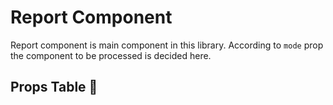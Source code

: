 

<Meta title="Documentation/Components/Report" />

# Report Component

Report component is main component in this library. According to `mode` prop the component to be processed is decided here.


## Props Table 🔧
<ArgsTable of={Report} />
